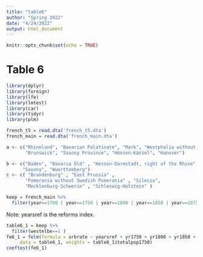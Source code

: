 ```yaml
---
title: "table6"
author: "Spring 2022"
date: "4/24/2022"
output: html_document
---
```


```r
knitr::opts_chunk$set(echo = TRUE)
```

# Table 6



```r
library(dplyr)
library(foreign)
library(lfe)
library(lmtest)
library(car)
library(tidyr)
library(plm)

french_t5 = read.dta('french_t5.dta')
french_main = read.dta('french_main.dta')

a <- c("Rhineland", "Bavarian Palatinate", "Mark", "Westphalia without Mark",
       "Brunswick", "Saxony Province", "Hessen-Kassel", "Hanover")

b <- c("Baden", "Bavaria Old" , "Hessen-Darmstadt, right of the Rhine", 
      "Saxony", "Wuerttemberg")
c <- c( "Brandenburg" , "East Prussia" , 
       "Pomerania without Swedish Pomerania" , "Silesia",  
       "Mecklenburg-Schwerin" , "Schleswig-Holstein" )

keep = french_main %>%
  filter(year==1700 | year==1750 | year==1800 | year==1850 | year==1875 | year==1900 )
```

Note: yearsref is the reforms index.

```r
table6_1 = keep %>% 
  filter(westelbe==1 )
fe6_1 = felm(formula = urbrate ~ yearsref + yr1750 + yr1800 + yr1850 + yr1875 + yr1900 | id | 0 | id, 
     data = table6_1, weights = table6_1$totalpop1750)
coeftest(fe6_1)
```



